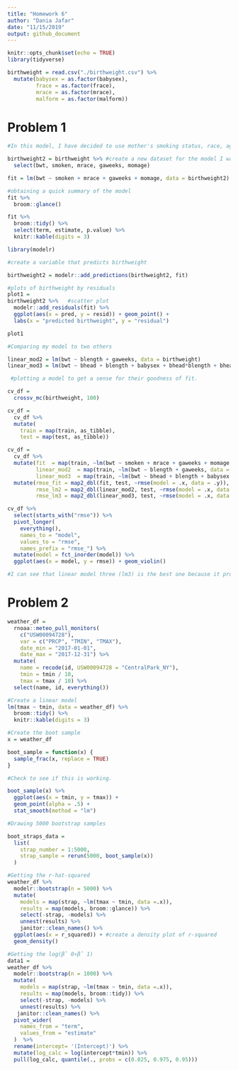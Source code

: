 ```yaml
---
title: "Homework 6"
author: "Dania Jafar"
date: "11/15/2019"
output: github_document
---
```


```r
knitr::opts_chunk$set(echo = TRUE)
library(tidyverse)
```

```r
birthweight = read.csv("./birthweight.csv") %>% 
  mutate(babysex = as.factor(babysex),
         frace = as.factor(frace),
         mrace = as.factor(mrace),
         malform = as.factor(malform))
```

# Problem 1
```r
#In this model, I have decided to use mother's smoking status, race, age at delivery, and baby's gestational age in weeks as the predictors for my model. I have chosen these factors as they seem to be some of the most important predictors for a child's weight at birth. 

birthweight2 = birthweight %>% #create a new dataset for the model I want to generate
  select(bwt, smoken, mrace, gaweeks, momage)

fit = lm(bwt ~ smoken + mrace + gaweeks + momage, data = birthweight2)

#obtaining a quick summary of the model 
fit %>% 
  broom::glance()

fit %>% 
  broom::tidy() %>% 
  select(term, estimate, p.value) %>% 
  knitr::kable(digits = 3)

library(modelr)

#create a variable that predicts birthweight

birthweight2 = modelr::add_predictions(birthweight2, fit)

#plots of birthweight by residuals 
plot1 = 
birthweight2 %>%   #scatter plot
  modelr::add_residuals(fit) %>% 
  ggplot(aes(x = pred, y = resid)) + geom_point() +
  labs(x = "predicted birthweight", y = "residual")

plot1
```


```r
#Comparing my model to two others

linear_mod2 = lm(bwt ~ blength + gaweeks, data = birthweight)
linear_mod3 = lm(bwt ~ bhead + blength + babysex + bhead*blength + bhead*babysex + blength*babysex + bhead*blength*babysex, data = birthweight)

 #plotting a model to get a sense for their goodness of fit.

cv_df = 
  crossv_mc(birthweight, 100)

cv_df =
  cv_df %>% 
  mutate(
    train = map(train, as_tibble),
    test = map(test, as_tibble))

cv_df = 
  cv_df %>% 
  mutate(fit  = map(train, ~lm(bwt ~ smoken + mrace + gaweeks + momage, data = .x)),
         linear_mod2  = map(train, ~lm(bwt ~ blength + gaweeks, data = .x)),
         linear_mod3  = map(train, ~lm(bwt ~ bhead + blength + babysex + bhead*blength + bhead*babysex + blength*babysex + bhead*blength*babysex, data = .x))) %>% 
  mutate(rmse_fit = map2_dbl(fit, test, ~rmse(model = .x, data = .y)),
         rmse_lm2 = map2_dbl(linear_mod2, test, ~rmse(model = .x, data = .y)),
         rmse_lm3 = map2_dbl(linear_mod3, test, ~rmse(model = .x, data = .y)))

cv_df %>% 
  select(starts_with("rmse")) %>% 
  pivot_longer(
    everything(),
    names_to = "model", 
    values_to = "rmse",
    names_prefix = "rmse_") %>% 
  mutate(model = fct_inorder(model)) %>% 
  ggplot(aes(x = model, y = rmse)) + geom_violin()

#I can see that linear model three (lm3) is the best one because it produces the lowest root mean square error. 

```
# Problem 2
```r
weather_df = 
  rnoaa::meteo_pull_monitors(
    c("USW00094728"),
    var = c("PRCP", "TMIN", "TMAX"), 
    date_min = "2017-01-01",
    date_max = "2017-12-31") %>%
  mutate(
    name = recode(id, USW00094728 = "CentralPark_NY"),
    tmin = tmin / 10,
    tmax = tmax / 10) %>%
  select(name, id, everything())
```
```r

#Create a linear model
lm(tmax ~ tmin, data = weather_df) %>% 
  broom::tidy() %>% 
  knitr::kable(digits = 3)

#Create the boot sample
x = weather_df

boot_sample = function(x) {
  sample_frac(x, replace = TRUE)
}

#Check to see if this is working.

boot_sample(x) %>% 
  ggplot(aes(x = tmin, y = tmax)) + 
  geom_point(alpha = .5) +
  stat_smooth(method = "lm")

#Drawing 5000 bootstrap samples

boot_straps_data = 
  list(
    strap_number = 1:5000,
    strap_sample = rerun(5000, boot_sample(x))
  )

#Getting the r-hat-squared
weather_df %>% 
  modelr::bootstrap(n = 5000) %>% 
  mutate(
    models = map(strap, ~lm(tmax ~ tmin, data =.x)),
    results = map(models, broom::glance)) %>% 
    select(-strap, -models) %>% 
    unnest(results) %>% 
    janitor::clean_names() %>% 
  ggplot(aes(x = r_squared)) + #create a density plot of r-squared
  geom_density()

#Getting the log(β̂ 0∗β̂ 1)
data1 = 
weather_df %>% 
  modelr::bootstrap(n = 1000) %>% 
  mutate(
    models = map(strap, ~lm(tmax ~ tmin, data =.x)),
    results = map(models, broom::tidy)) %>% 
    select(-strap, -models) %>% 
    unnest(results) %>% 
   janitor::clean_names() %>% 
  pivot_wider(
    names_from = "term",
    values_from = "estimate"
  )  %>% 
  rename(intercept= '(Intercept)') %>% 
  mutate(log_calc = log(intercept*tmin)) %>% 
  pull(log_calc, quantile(., probs = c(0.025, 0.975, 0.95)))


```



